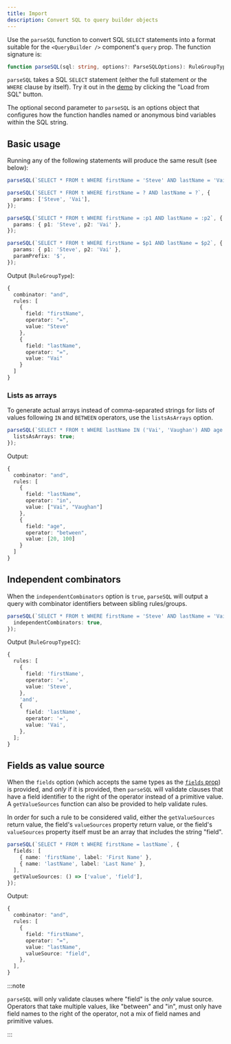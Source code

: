 ```yaml
---
title: Import
description: Convert SQL to query builder objects
---
```



<TypeScriptAdmonition />

Use the `parseSQL` function to convert SQL `SELECT` statements into a format suitable for the `<QueryBuilder />` component's `query` prop. The function signature is:

```ts
function parseSQL(sql: string, options?: ParseSQLOptions): RuleGroupTypeAny;
```

`parseSQL` takes a SQL `SELECT` statement (either the full statement or the `WHERE` clause by itself). Try it out in the [demo](https://react-querybuilder.js.org/react-querybuilder/) by clicking the "Load from SQL" button.

The optional second parameter to `parseSQL` is an options object that configures how the function handles named or anonymous bind variables within the SQL string.

## Basic usage

Running any of the following statements will produce the same result (see below):

```ts
parseSQL(`SELECT * FROM t WHERE firstName = 'Steve' AND lastName = 'Vai'`);

parseSQL(`SELECT * FROM t WHERE firstName = ? AND lastName = ?`, {
  params: ['Steve', 'Vai'],
});

parseSQL(`SELECT * FROM t WHERE firstName = :p1 AND lastName = :p2`, {
  params: { p1: 'Steve', p2: 'Vai' },
});

parseSQL(`SELECT * FROM t WHERE firstName = $p1 AND lastName = $p2`, {
  params: { p1: 'Steve', p2: 'Vai' },
  paramPrefix: '$',
});
```

Output (`RuleGroupType`):

```ts
{
  combinator: "and",
  rules: [
    {
      field: "firstName",
      operator: "=",
      value: "Steve"
    },
    {
      field: "lastName",
      operator: "=",
      value: "Vai"
    }
  ]
}
```

### Lists as arrays

To generate actual arrays instead of comma-separated strings for lists of values following `IN` and `BETWEEN` operators, use the `listsAsArrays` option.

```ts
parseSQL(`SELECT * FROM t WHERE lastName IN ('Vai', 'Vaughan') AND age BETWEEN 20 AND 100`, {
  listsAsArrays: true;
});
```

Output:

```ts
{
  combinator: "and",
  rules: [
    {
      field: "lastName",
      operator: "in",
      value: ["Vai", "Vaughan"]
    },
    {
      field: "age",
      operator: "between",
      value: [20, 100]
    }
  ]
}
```

## Independent combinators

When the `independentCombinators` option is `true`, `parseSQL` will output a query with combinator identifiers between sibling rules/groups.

```ts
parseSQL(`SELECT * FROM t WHERE firstName = 'Steve' AND lastName = 'Vai'`, {
  independentCombinators: true,
});
```

Output (`RuleGroupTypeIC`):

```ts
{
  rules: [
    {
      field: 'firstName',
      operator: '=',
      value: 'Steve',
    },
    'and',
    {
      field: 'lastName',
      operator: '=',
      value: 'Vai',
    },
  ];
}
```

## Fields as value source

When the `fields` option (which accepts the same types as the [`fields` prop](./querybuilder#fields)) is provided, and _only_ if it is provided, then `parseSQL` will validate clauses that have a field identifier to the right of the operator instead of a primitive value. A `getValueSources` function can also be provided to help validate rules.

In order for such a rule to be considered valid, either the `getValueSources` return value, the field's `valueSources` property return value, or the field's `valueSources` property itself must be an array that includes the string "field".

```ts
parseSQL(`SELECT * FROM t WHERE firstName = lastName`, {
  fields: [
    { name: 'firstName', label: 'First Name' },
    { name: 'lastName', label: 'Last Name' },
  ],
  getValueSources: () => ['value', 'field'],
});
```

Output:

```ts
{
  combinator: "and",
  rules: [
    {
      field: "firstName",
      operator: "=",
      value: "lastName",
      valueSource: "field",
    },
  ],
}
```

:::note

`parseSQL` will only validate clauses where "field" is the _only_ value source. Operators that take multiple values, like "between" and "in", must only have field names to the right of the operator, not a mix of field names and primitive values.

:::
